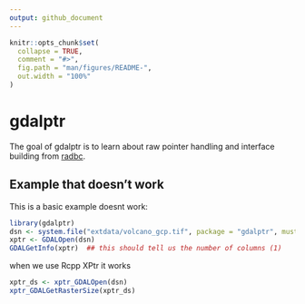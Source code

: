 ```yaml
---
output: github_document
---
```


<!-- README.md is generated from README.Rmd. Please edit that file -->

```r
knitr::opts_chunk$set(
  collapse = TRUE,
  comment = "#>",
  fig.path = "man/figures/README-",
  out.width = "100%"
)
```

# gdalptr

<!-- badges: start -->
<!-- badges: end -->

The goal of gdalptr is to learn about raw pointer handling and interface building from [radbc](https://github.com/paleolimbot/radbc/). 


## Example that doesn't work

This is a basic example doesnt work: 

```r
library(gdalptr)
dsn <- system.file("extdata/volcano_gcp.tif", package = "gdalptr", mustWork  = TRUE)
xptr <- GDALOpen(dsn)
GDALGetInfo(xptr)  ## this should tell us the number of columns (1)
```

when we use Rcpp XPtr it works

```r
xptr_ds <- xptr_GDALOpen(dsn)
xptr_GDALGetRasterSize(xptr_ds)
```
